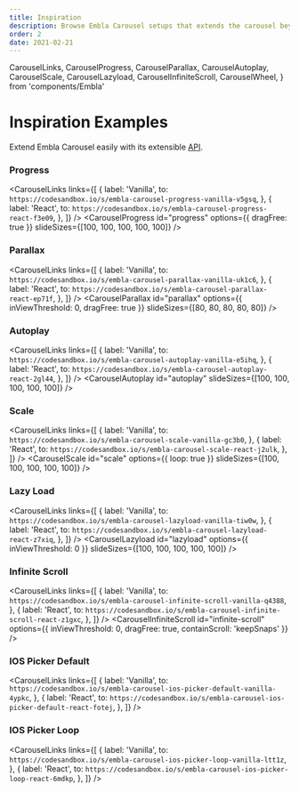 ```yaml
---
title: Inspiration
description: Browse Embla Carousel setups that extends the carousel beyond its core features.
order: 2
date: 2021-02-21
---
```


  CarouselLinks,
  CarouselProgress,
  CarouselParallax,
  CarouselAutoplay,
  CarouselScale,
  CarouselLazyload,
  CarouselInfiniteScroll,
  CarouselWheel,
} from 'components/Embla'

# Inspiration Examples

Extend Embla Carousel easily with its extensible [API](/api/).

### Progress

<CarouselLinks
  links={[
    {
      label: 'Vanilla',
      to: `https://codesandbox.io/s/embla-carousel-progress-vanilla-v5gsq`,
    },
    {
      label: 'React',
      to: `https://codesandbox.io/s/embla-carousel-progress-react-f3e09`,
    },
  ]}
/>
<CarouselProgress
  id="progress"
  options={{ dragFree: true }}
  slideSizes={[100, 100, 100, 100, 100]}
/>

### Parallax

<CarouselLinks
  links={[
    {
      label: 'Vanilla',
      to: `https://codesandbox.io/s/embla-carousel-parallax-vanilla-uk1c6`,
    },
    {
      label: 'React',
      to: `https://codesandbox.io/s/embla-carousel-parallax-react-ep71f`,
    },
  ]}
/>
<CarouselParallax
  id="parallax"
  options={{ inViewThreshold: 0, dragFree: true }}
  slideSizes={[80, 80, 80, 80, 80]}
/>

### Autoplay

<CarouselLinks
  links={[
    {
      label: 'Vanilla',
      to: `https://codesandbox.io/s/embla-carousel-autoplay-vanilla-e5ihq`,
    },
    {
      label: 'React',
      to: `https://codesandbox.io/s/embla-carousel-autoplay-react-2gl44`,
    },
  ]}
/>
<CarouselAutoplay id="autoplay" slideSizes={[100, 100, 100, 100, 100]} />

### Scale

<CarouselLinks
  links={[
    {
      label: 'Vanilla',
      to: `https://codesandbox.io/s/embla-carousel-scale-vanilla-gc3b0`,
    },
    {
      label: 'React',
      to: `https://codesandbox.io/s/embla-carousel-scale-react-j2ulk`,
    },
  ]}
/>
<CarouselScale
  id="scale"
  options={{ loop: true }}
  slideSizes={[100, 100, 100, 100, 100]}
/>

### Lazy Load

<CarouselLinks
  links={[
    {
      label: 'Vanilla',
      to: `https://codesandbox.io/s/embla-carousel-lazyload-vanilla-tiw0w`,
    },
    {
      label: 'React',
      to: `https://codesandbox.io/s/embla-carousel-lazyload-react-z7xiq`,
    },
  ]}
/>
<CarouselLazyload
  id="lazyload"
  options={{ inViewThreshold: 0 }}
  slideSizes={[100, 100, 100, 100, 100]}
/>

### Infinite Scroll

<CarouselLinks
  links={[
    {
      label: 'Vanilla',
      to: `https://codesandbox.io/s/embla-carousel-infinite-scroll-vanilla-q4388`,
    },
    {
      label: 'React',
      to: `https://codesandbox.io/s/embla-carousel-infinite-scroll-react-z1gxc`,
    },
  ]}
/>
<CarouselInfiniteScroll
  id="infinite-scroll"
  options={{ inViewThreshold: 0, dragFree: true, containScroll: 'keepSnaps' }}
/>

### IOS Picker Default

<CarouselLinks
  links={[
    {
      label: 'Vanilla',
      to: `https://codesandbox.io/s/embla-carousel-ios-picker-default-vanilla-4ypkc`,
    },
    {
      label: 'React',
      to: `https://codesandbox.io/s/embla-carousel-ios-picker-default-react-fotej`,
    },
  ]}
/>
<CarouselWheel id="ios-picker-default" />

### IOS Picker Loop

<CarouselLinks
  links={[
    {
      label: 'Vanilla',
      to: `https://codesandbox.io/s/embla-carousel-ios-picker-loop-vanilla-ltt1z`,
    },
    {
      label: 'React',
      to: `https://codesandbox.io/s/embla-carousel-ios-picker-loop-react-6mdkp`,
    },
  ]}
/>
<CarouselWheel id="ios-picker-loop" loop={true} />

